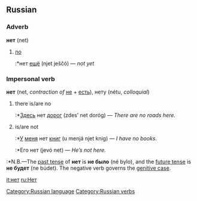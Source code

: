 ==Russian==
[[Category:Russian language]]
[[Category:Russian verbs]]
===Adverb===
'''нет''' (net)

# [[no]]
#:*нет [[ещё]] (njet ješčó) — ''not yet''

===Impersonal verb===
'''нет''' (net, ''contraction of'' [[не]] + [[есть]]), нету (nétu, ''colloquial'')

# there is/are no
#:*[[Здесь]] нет [[дорога|дорог]] (zdes’ net doróg) — ''There are no roads here.''
# is/are not
#:*[[У]] [[я|меня]] нет [[книга|книг]] (u menjá njet knig) — ''I have no books.''
#:*Его нет (jevó net) — ''He’s not here.''

:*N.B.—The [[past tense]] of '''нет''' is '''не было''' (né bylo), and the [[future tense]] is '''не будет''' (ne búdet). The negative verb governs the [[genitive case]].

[[it:нет]]
[[ru:Нет]]